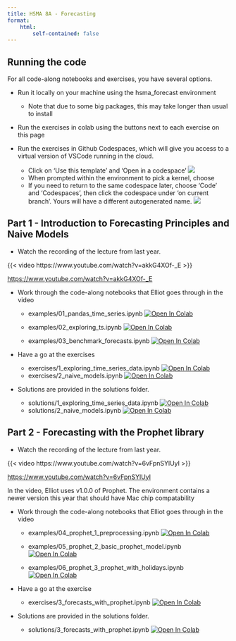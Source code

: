 ```yaml
---
title: HSMA 8A - Forecasting
format:
    html:
        self-contained: false
---
```


## Running the code

For all code-along notebooks and exercises, you have several options.

- Run it locally on your machine using the hsma_forecast environment
    - Note that due to some big packages, this may take longer than usual to install

- Run the exercises in colab using the buttons next to each exercise on this page

- Run the exercises in Github Codespaces, which will give you access to a virtual version of VSCode running in the cloud.
    - Click on 'Use this template' and 'Open in a codespace'
    ![](assets/2024-10-01-08-33-03.png)
    - When prompted within the environment to pick a kernel, choose
    - If you need to return to the same codespace later, choose 'Code' and 'Codespaces', then click the codespace under 'on current branch'. Yours will have a different autogenerated name.
    ![](assets/2024-10-01-08-34-24.png)

## Part 1 - Introduction to Forecasting Principles and Naive Models

- Watch the recording of the lecture from last year.

{{< video https://www.youtube.com/watch?v=akkG4XOf-_E >}}

<https://www.youtube.com/watch?v=akkG4XOf-_E>

- Work through the code-along notebooks that Elliot goes through in the video
    - examples/01_pandas_time_series.ipynb <a target="_blank" href="https://colab.research.google.com/github/hsma-programme/8b_forecasting/blob/main/examples/01_pandas_time_series.ipynb">
  <img src="https://colab.research.google.com/assets/colab-badge.svg" alt="Open In Colab"/>
</a>

    - examples/02_exploring_ts.ipynb <a target="_blank" href="https://colab.research.google.com/github/hsma-programme/8b_forecasting/blob/main/examples/02_exploring_ts.ipynb">
  <img src="https://colab.research.google.com/assets/colab-badge.svg" alt="Open In Colab"/>
</a>

    - examples/03_benchmark_forecasts.ipynb <a target="_blank" href="https://colab.research.google.com/github/hsma-programme/8b_forecasting/blob/main/examples/03_benchmark_forecasts.ipynb">
  <img src="https://colab.research.google.com/assets/colab-badge.svg" alt="Open In Colab"/>
</a>

- Have a go at the exercises
    - exercises/1_exploring_time_series_data.ipynb <a target="_blank" href="https://colab.research.google.com/github/hsma-programme/8b_forecasting/blob/main/exercises/1_exploring_time_series_data.ipynb">
  <img src="https://colab.research.google.com/assets/colab-badge.svg" alt="Open In Colab"/>
</a>
    - exercises/2_naive_models.ipynb <a target="_blank" href="https://colab.research.google.com/github/hsma-programme/8b_forecasting/blob/main/exercises/2_naive_models.ipynb">
  <img src="https://colab.research.google.com/assets/colab-badge.svg" alt="Open In Colab"/>
</a>


- Solutions are provided in the solutions folder.

    - solutions/1_exploring_time_series_data.ipynb <a target="_blank" href="https://colab.research.google.com/github/hsma-programme/8b_forecasting/blob/main/solutions/1_exploring_time_series_data_SOLUTIONS.ipynb">
  <img src="https://colab.research.google.com/assets/colab-badge.svg" alt="Open In Colab"/>
</a>
    - solutions/2_naive_models.ipynb <a target="_blank" href="https://colab.research.google.com/github/hsma-programme/8b_forecasting/blob/main/solutions/2_naive_models_SOLUTIONS.ipynb">
  <img src="https://colab.research.google.com/assets/colab-badge.svg" alt="Open In Colab"/>
</a>


## Part 2 - Forecasting with the Prophet library

- Watch the recording of the lecture from last year.

{{< video https://www.youtube.com/watch?v=6vFpnSYlUyI >}}

<https://www.youtube.com/watch?v=6vFpnSYlUyI>

:::{.callout-tip}
In the video, Elliot uses v1.0.0 of Prophet. The environment contains a newer version this year that should have Mac chip compatability
:::

- Work through the code-along notebooks that Elliot goes through in the video

    - examples/04_prophet_1_preprocessing.ipynb <a target="_blank" href="https://colab.research.google.com/github/hsma-programme/8b_forecasting/blob/main/examples/04_prophet_1_preprocessing.ipynb">
  <img src="https://colab.research.google.com/assets/colab-badge.svg" alt="Open In Colab"/>
</a>

    - examples/05_prophet_2_basic_prophet_model.ipynb <a target="_blank" href="https://colab.research.google.com/github/hsma-programme/8b_forecasting/blob/main/examples/05_prophet_2_basic_prophet_model.ipynb">
  <img src="https://colab.research.google.com/assets/colab-badge.svg" alt="Open In Colab"/>
</a>

    - examples/06_prophet_3_prophet_with_holidays.ipynb <a target="_blank" href="https://colab.research.google.com/github/hsma-programme/8b_forecasting/blob/main/main/examples/06_prophet_3_prophet_with_holidays.ipynb">
      <img src="https://colab.research.google.com/assets/colab-badge.svg" alt="Open In Colab"/>
</a>

- Have a go at the exercise

    - exercises/3_forecasts_with_prophet.ipynb <a target="_blank" href="https://colab.research.google.com/github/hsma-programme/8b_forecasting/blob/main/exercises/3_forecasts_with_prophet.ipynb">
  <img src="https://colab.research.google.com/assets/colab-badge.svg" alt="Open In Colab"/>
</a>

- Solutions are provided in the solutions folder.
    - solutions/3_forecasts_with_prophet.ipynb <a target="_blank" href="https://colab.research.google.com/github/hsma-programme/8b_forecasting/blob/main/solutions/3_forecasts_with_prophet_SOLUTIONS.ipynb">
  <img src="https://colab.research.google.com/assets/colab-badge.svg" alt="Open In Colab"/>
</a>
